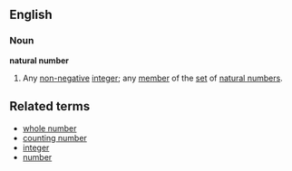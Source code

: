 ==English==
=== Noun ===
'''natural number'''

# {{mathematics}} Any [[non-negative]] [[integer]]; any [[member]] of the [[set]] of [[natural numbers]].

== Related terms ==
* [[whole number]]
* [[counting number]]
* [[integer]]
* [[number]]